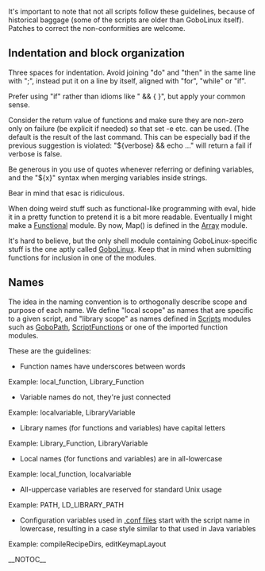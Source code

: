 It's important to note that not all scripts follow these guidelines, because of historical baggage (some of the scripts are older than GoboLinux itself). Patches to correct the non-conformities are welcome.

== Indentation and block organization ==

Three spaces for indentation. Avoid joining "do" and "then" in the same line with ";", instead put it on a line by itself, aligned with "for", "while" or "if".

Prefer using "if" rather than idioms like "[[ ]] && { }", but apply your common sense.

Consider the return value of functions and make sure they are non-zero only on failure (be explicit if needed) so that set -e etc. can be used.  (The default is the result of the last command.  This can be especially bad if the previous suggestion is violated: "${verbose} && echo ..." will return a fail if verbose is false.

Be generous in you use of quotes whenever referring or defining variables, and the "${x}" syntax when merging variables inside strings.

Bear in mind that esac is ridiculous.

When doing weird stuff such as functional-like programming with eval, hide it in a pretty function to pretend it is a bit more readable. Eventually I might make a [[Functional]] module. By now, Map() is defined in the [[Array]] module.

It's hard to believe, but the only shell module containing GoboLinux-specific stuff is the one aptly called [[GoboLinux shell module | GoboLinux]]. Keep that in mind when submitting functions for inclusion in one of the modules.

== Names ==

The idea in the naming convention is to orthogonally describe scope and purpose of each name. We define "local scope" as names that are specific to a given script, and "library scope" as names defined in [[Scripts]] modules such as [[GoboPath]], [[ScriptFunctions]] or one of the imported function modules.

These are the guidelines:

* Function names have underscores between words
Example: local_function, Library_Function
* Variable names do not, they're just connected
Example: localvariable, LibraryVariable
* Library names (for functions and variables) have capital letters
Example: Library_Function, LibraryVariable
* Local names (for functions and variables) are in all-lowercase
Example: local_function, localvariable
* All-uppercase variables are reserved for standard Unix usage
Example: PATH, LD_LIBRARY_PATH
* Configuration variables used in [[.conf files]] start with the script name in lowercase, resulting in a case style similar to that used in Java variables
Example: compileRecipeDirs, editKeymapLayout

{{Reference}}
__NOTOC__

